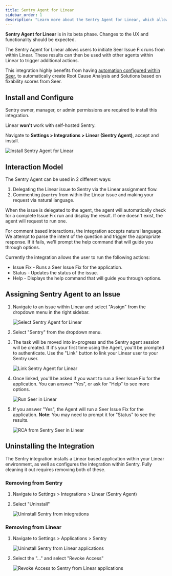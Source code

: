 ```yaml
---
title: Sentry Agent for Linear
sidebar_order: 1
description: "Learn more about the Sentry Agent for Linear, which allows users to have Seer create Root Cause Analysis and Issue Fixes for Sentry issues in Linear."
---
```


<Alert title="Beta">

**Sentry Agent for Linear** is in its beta phase. Changes to the UX and functionality should be expected.

</Alert>

The Sentry Agent for Linear allows users to initiate Seer Issue Fix runs from within Linear. These results can then be used with other agents within Linear to trigger additional actions.

This integration highly benefits from having [automation configured within Seer](/product/ai-in-sentry/seer/#automation), to automatically create Root Cause Analysis and Solutions based on fixability scores from Seer. 

## Install and Configure

<Alert>

Sentry owner, manager, or admin permissions are required to install this integration.

Linear **won't** work with self-hosted Sentry.

</Alert>

Navigate to **Settings > Integrations > Linear (Sentry Agent)**, accept and install.

   ![Install Sentry Agent for Linear](./img/Linear-Sentry-Agent-Install.png)
   
## Interaction Model

The Sentry Agent can be used in 2 different ways: 

1. Delegating the Linear issue to Sentry via the Linear assignment flow.
2. Commenting `@sentry` from within the Linear issue and making your request via natural language. 

When the issue is delegated to the agent, the agent will automatically check for a complete Issue Fix run and display the result. If one doesn't exist, the agent will request to run one. 

For comment based interactions, the integration accepts natural language. We attempt to parse the intent of the question and trigger the appropriate response. If it fails, we'll prompt the help command that will guide you through options. 

Currently the integration allows the user to run the following actions:

- Issue Fix - Runs a Seer Issue Fix for the application.
- Status - Updates the status of the issue.
- Help - Displays the help command that will guide you through options.

## Assigning Sentry Agent to an Issue

1. Navigate to an issue within Linear and select "Assign" from the dropdown menu in the right sidebar.

   ![Select Sentry Agent for Linear](./img/Linear-Agent-Delegation.png)

2. Select "Sentry" from the dropdown menu. 

3. The task will be moved into in-progress and the Sentry agent session will be created. If it's your first time using the Agent, you'll be prompted to authenticate. Use the "Link" button to link your Linear user to your Sentry user.

   ![Link Sentry Agent for Linear](./img/Linear-Linking-Auth.png)
   
4. Once linked, you'll be asked if you want to run a Seer Issue Fix for the application. You can answer "Yes", or ask for "Help" to see more options. 

   ![Run Seer in Linear](./img/Linear-Help.png)
   
5. If you answer "Yes", the Agent will run a Seer Issue Fix for the application. **Note**: You may need to prompt it for "Status" to see the results.

   ![RCA from Sentry Seer in Linear](./img/Linear-Sentry-RCA-2.png)
   
## Uninstalling the Integration

The Sentry integration installs a Linear based application within your Linear environment, as well as configures the integration within Sentry. Fully cleaning it out requires removing both of these. 

### Removing from Sentry 

1. Navigate to Settings > Integrations > Linear (Sentry Agent)

2. Select "Uninstall"

   ![Uninstall Sentry from integrations](./img/Linear-Agent-Uninstall.png)
   
### Removing from Linear

1. Navigate to Settings > Applications > Sentry

   ![Uninstall Sentry from Linear applications](./img/Linear-App-Uninstall.png)

2. Select the "..." and select "Revoke Access"

   ![Revoke Access to Sentry from Linear applications](./img/Linear-App-Revoke.png)


   
   
   